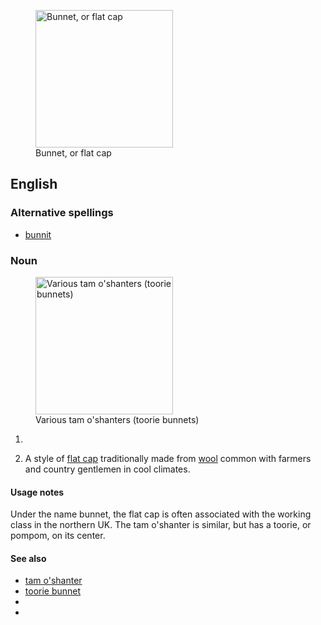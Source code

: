 [[Image:Flat-cap.jpg|thumb|right|220px|Bunnet, or flat cap]]
==English==

===Alternative spellings===
* [[bunnit]]

===Noun===
{{en-noun}}
[[Image:Tam-o-shanters.jpg|thumb|right|220px|Various tam o'shanters (toorie bunnets)]]

# {{alternative spelling of|[[bonnet]]}}
# {{UK|NZ}} A style of [[flat cap]] traditionally made from [[wool]] common with farmers and country gentlemen in cool climates. 




====Usage notes====
Under the name bunnet, the flat cap is often associated with the working class in the northern UK. The tam o'shanter is similar, but has a toorie, or pompom, on its center.

====See also====
* [[tam o'shanter]]
* [[toorie bunnet]]
* {{pedialite|Flat cap}}
* {{pedialite|Tam o'shanter (hat)}}
